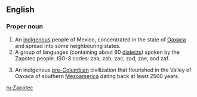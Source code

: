 ==English==

===Proper noun===
{{en-proper-noun}}
{{wikipedia}}

#An [[indigenous]] people of Mexico, concentrated in the state of [[Oaxaca]] and spread into some neighbouring states.
#A group of languages (containing about 60 [[dialects]]) spoken by the Zapotec people.  ISO-3 codes: zaa, zab, zac, zad, zae, and zaf.
# {{archeology}} An indigenous [[pre-Columbian]] civilization that flourished in the Valley of Oaxaca of southern [[Mesoamerica]] dating back at least 2500 years.

[[ru:Zapotec]]